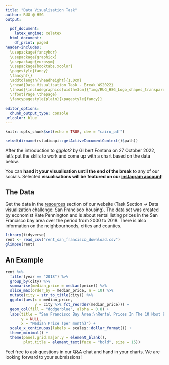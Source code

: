 ```yaml
---
title: "Data Visualisation Task"
author: RUG @ HSG
output:
  
  pdf_document:
    latex_engine: xelatex
  html_document:
    df_print: paged
header-includes:
  \usepackage{fancyhdr}
  \usepackage{graphicx}
  \usepackage{eurosym}
  \usepackage{booktabs,xcolor}
  \pagestyle{fancy}
  \fancyhf{}
  \addtolength{\headheight}{1.0cm}
  \rhead{Data Visualisation Task - Break WS2022}
  \lhead{\includegraphics[width=3cm]{"img/RUG_HSG_Logo_shapes_transparent.png"}}
  \rfoot{Page \thepage}
  \fancypagestyle{plain}{\pagestyle{fancy}}
  
editor_options: 
  chunk_output_type: console
urlcolor: blue
---
```


```r
knitr::opts_chunk$set(echo = TRUE, dev = "cairo_pdf")

setwd(dirname(rstudioapi::getActiveDocumentContext()$path))
```

After the introduction to _ggplot2_ by Gilbert Fontana on 27 October 2022, let's put the skills to work and come up with a chart based on the data below.

You can **hand it your visualisation until the end of the break** to any of our socials. Selected **visualisations will be featured on our [instagram account](https://www.instagram.com/rusergroupstgallen/?hl=en)**!

## The Data

Get the data in the [resources](https://rusergroup-sg.ch/resources/) section of our website (Task Section -> Data visualization challenge: San Francisco housing). The data set was created by economist Kate Pennington and is about rental listing prices in the San Francisco bay area over the period from 2000 to 2018. There is also information on the neighbourhoods, cities and counties.

```r
library(tidyverse)
rent <- read_csv("rent_san_francisco_download.csv")
glimpse(rent)
```

## An Example

```r
rent %>% 
  filter(year == "2018") %>% 
  group_by(city) %>% 
  summarise(median_price = median(price)) %>% 
  slice_max(order_by = median_price, n = 10) %>% 
  mutate(city = str_to_title(city)) %>% 
  ggplot(aes(x = median_price,
             y = city %>% fct_reorder(median_price))) +
  geom_col(fill = "dodgerblue", alpha = 0.8) +
  labs(title = "San Francisco Bay Area:\nRental Prices In The 10 Most Expensive Cities",
       y = NULL,
       x = "Median Price (per month)") +
  scale_x_continuous(labels = scales::dollar_format()) +
  theme_minimal() +
  theme(panel.grid.major.y = element_blank(),
        plot.title = element_text(face = "bold", size = 15))
```

Feel free to ask questions in our Q&A chat and hand in your charts. We are looking forward to your submissions!